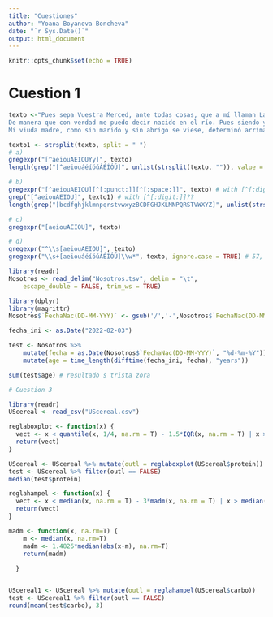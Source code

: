 ```yaml
---
title: "Cuestiones"
author: "Yoana Boyanova Boncheva"
date: "`r Sys.Date()`"
output: html_document
---
```


```r
knitr::opts_chunk$set(echo = TRUE)
```

# Cuestion 1
```r
texto <-"Pues sepa Vuestra Merced, ante todas cosas, que a mí llaman Lázaro de Tormes, hijo de Tomé González y de Antona Pérez, naturales de Tejares, aldea de Salamanca. Mi nacimiento fue dentro del río Tormes, por la cual causa tomé el sobrenombre; y fue de esta manera: mi padre, que Dios perdone, tenía cargo de proveer una molienda de una aceña que está ribera de aquel río, en la cual fue molinero más de quince años; y, estando mi madre una noche en la aceña, preñada de mí, tomóle el parto y parióme allí.
De manera que con verdad me puedo decir nacido en el río. Pues siendo yo niño de ocho años, achacaron a mi padre ciertas sangrías mal hechas en los costales de los que allí a moler venían, por lo cual fue preso, y confesó y no negó, y padeció persecución por justicia. Espero en Dios que está en la gloria, pues el Evangelio los llama bienaventurados. En este tiempo se hizo cierta armada contra moros, entre los cuales fue mi padre (que a la sazón estaba desterrado por el desastre ya dicho), con cargo de acemilero de un caballero que allá fue. Y con su señor, como leal criado, feneció su vida.
Mi viuda madre, como sin marido y sin abrigo se viese, determinó arrimarse a los buenos por ser uno de ellos, y vínose a vivir a la ciudad y alquiló una casilla y metióse a guisar de comer a ciertos estudiantes, y lavaba la ropa a ciertos mozos de caballos del comendador de la Magdalena, de manera que fue frecuentando las caballerizas."

texto1 <- strsplit(texto, split = " ")
# a)
gregexpr("[^aeiouAEIOUYy]", texto)
length(grep("[^aeiouáéíóúÁÉÍÓÚ]", unlist(strsplit(texto, "")), value = TRUE))

# b)
gregexpr("[^aeiouAEIOU][^[:punct:]][^[:space:]]", texto) # with [^[:digit:]]??
grep("[^aeiouAEIOU]", texto1) # with [^[:digit:]]??
length(grep("[bcdfghjklmnpqrstvwxyzBCDFGHJKLMNPQRSTVWXYZ]", unlist(strsplit(texto, "")), value = TRUE))

# c)
gregexpr("[aeiouAEIOU]", texto)

# d)
gregexpr("^\\s[aeiouAEIOU]", texto)
gregexpr("\\s+[aeiouáéíóúÁÉÍÓÚ]\\w*", texto, ignore.case = TRUE) # 57, respuesta correcta?
```

```r
library(readr)
Nosotros <- read_delim("Nosotros.tsv", delim = "\t", 
    escape_double = FALSE, trim_ws = TRUE)

library(dplyr)
library(magrittr)
Nosotros$`FechaNac(DD-MM-YYY)` <- gsub('/','-',Nosotros$`FechaNac(DD-MM-YYY)`)

fecha_ini <- as.Date("2022-02-03")

test <- Nosotros %>% 
    mutate(fecha = as.Date(Nosotros$`FechaNac(DD-MM-YYY)`, "%d-%m-%Y")) %>%
    mutate(age = time_length(difftime(fecha_ini, fecha), "years"))

sum(test$age) # resultado s trista zora


```

```r
# Cuestion 3

library(readr)
UScereal <- read_csv("UScereal.csv")

reglaboxplot <- function(x) { 
  vect <- x < quantile(x, 1/4, na.rm = T) - 1.5*IQR(x, na.rm = T) | x > quantile(x, 3/4, na.rm = T) + 1.5*IQR(x, na.rm = T)
  return(vect)
}

UScereal <- UScereal %>% mutate(outl = reglaboxplot(UScereal$protein))
test <- UScereal %>% filter(outl == FALSE)
median(test$protein)

reglahampel <- function(x) { 
  vect <- x < median(x, na.rm = T) - 3*madm(x, na.rm = T) | x > median(x, na.rm = T) + 3*madm(x, na.rm = T)
  return(vect)
}

madm <- function(x, na.rm=T) { 
    m <- median(x, na.rm=T)
    madm <- 1.4826*median(abs(x-m), na.rm=T)
    return(madm)
  
  }


UScereal1 <- UScereal %>% mutate(outl = reglahampel(UScereal$carbo))
test <- UScereal1 %>% filter(outl == FALSE)
round(mean(test$carbo), 3)
```



